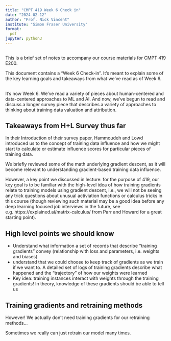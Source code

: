 ```yaml
---
title: "CMPT 419 Week 6 Check in"
date: "2024-02-12"
author: "Prof. Nick Vincent"
institute: "Simon Fraser University"
format:
  pdf
jupyter: python3
---
```


## 

This is a brief set of notes to accompany our course materials for CMPT 419 E200.

This document contains a "Week 6 Check-in". It's meant to explain some of the key learning goals and takeaways from what we've read as of Week 6.

## 

It's now Week 6. We've read a variety of pieces about human-centered and data-centered approaches to ML and AI. And now, we've begun to read and discuss a longer survey piece that describes a variety of approaches to thinking about training data valuation and attribution.


## Takeaways from H+L Survey thus far

In their Introduction of their survey paper, Hammoudeh and Lowd introduced us to the concept of training data influence and how we might start to calculate or estimate influence scores for particular pieces of training data.

We briefly reviewed some of the math underlying gradient descent, as it will become relevant to understanding gradient-based training data influence.

However, a key point we discussed in lecture: for the purpose of 419, our key goal is to be familiar with the high-level idea of how training gradients relate to training models using gradient descent, i.e., we will not be seeing any trick questions about unusual activiation functions or calculus tricks in this course (though reviewing such material may be a good idea before any deep learning focused job interviews in the future, see e.g. https://explained.ai/matrix-calculus/ from Parr and Howard for a great starting point).

## High level points we should know

- Understand what information a set of records that describe "training gradients" convey (relationship with loss and parameters, i.e. weights and biases)
- understand that we could choose to keep track of gradients as we train if we want to. A detailed set of logs of training gradients describe what happened and the "trajectory" of how our weights were learned
- Key idea: training instances interact with weights through the training gradients! In theory, knowledge of these gradients should be able to tell us 

## Training gradients and retraining methods

However! We actually don't need training gradients for our retraining methods...

Sometimes we really can just retrain our model many times.

